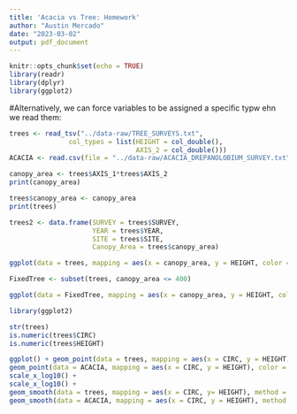 ```yaml
---
title: 'Acacia vs Tree: Homework'
author: "Austin Mercado"
date: "2023-03-02"
output: pdf_document
---
```


```r
knitr::opts_chunk$set(echo = TRUE)
library(readr)
library(dplyr)
library(ggplot2)
```

#Alternatively, we can force variables to be assigned a specific typw ehn we read them:
```r
trees <- read_tsv("../data-raw/TREE_SURVEYS.txt",
               col_types = list(HEIGHT = col_double(),
                                AXIS_2 = col_double()))
ACACIA <- read.csv(file = "../data-raw/ACACIA_DREPANOLOBIUM_SURVEY.txt", sep = "\t", na.strings = "dead")
```

```r
canopy_area <- trees$AXIS_1*trees$AXIS_2
print(canopy_area)
```

```r
trees$canopy_area <- canopy_area
print(trees)
```

```r
trees2 <- data.frame(SURVEY = trees$SURVEY,
                     YEAR = trees$YEAR,
                     SITE = trees$SITE,
                     Canopy_Area = trees$canopy_area)
```

```r
ggplot(data = trees, mapping = aes(x = canopy_area, y = HEIGHT, color = TREATMENT)) + geom_point(size = 2, alpha = 0.5) + facet_wrap(~SPECIES) + labs(x = "Canopy Area(m)", y = "Height(m)")
```

```r
FixedTree <- subset(trees, canopy_area <= 400)
```

```r
ggplot(data = FixedTree, mapping = aes(x = canopy_area, y = HEIGHT, color = TREATMENT)) + geom_point(size = 3, alpha = 0.5) + facet_wrap(~SPECIES)
```

```r
library(ggplot2)
```

```r
str(trees)
is.numeric(trees$CIRC)
is.numeric(trees$HEIGHT)
```

```r
ggplot() + geom_point(data = trees, mapping = aes(x = CIRC, y = HEIGHT), color = "gray", alpha = 0.5) + 
geom_point(data = ACACIA, mapping = aes(x = CIRC, y = HEIGHT), color = "red", alpha = 0.8) +
scale_x_log10() +
scale_x_log10() +
geom_smooth(data = trees, mapping = aes(x = CIRC, y= HEIGHT), method = "glm") + 
geom_smooth(data = ACACIA, mapping = aes(x = CIRC, y = HEIGHT), method = "glm")
```